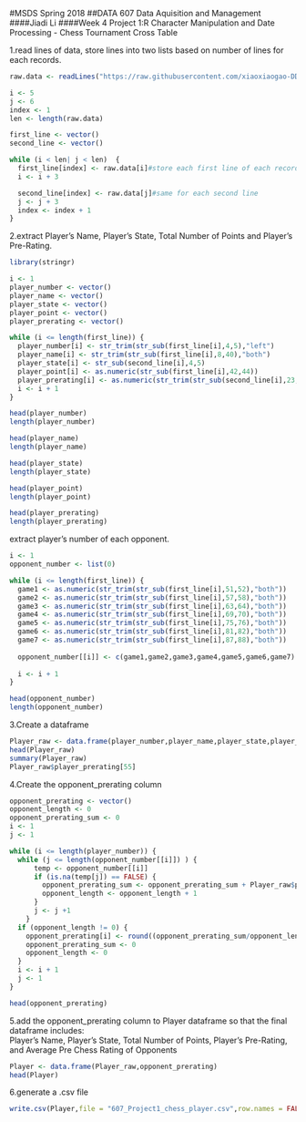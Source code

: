 #MSDS Spring 2018 
##DATA 607 Data Aquisition and Management
####Jiadi Li
####Week 4 Project 1:R Character Manipulation and Date Processing - Chess Tournament Cross Table

1.read lines of data, store lines into two lists based on number of lines for each records.
```{r}
raw.data <- readLines("https://raw.githubusercontent.com/xiaoxiaogao-DD/DATA607-Project1/master/tournamentinfo.txt")

i <- 5
j <- 6
index <- 1
len <- length(raw.data)

first_line <- vector()
second_line <- vector()

while (i < len| j < len)  {
  first_line[index] <- raw.data[i]#store each first line of each record in the list
  i <- i + 3

  second_line[index] <- raw.data[j]#same for each second line
  j <- j + 3
  index <- index + 1
}
```

2.extract Player's Name, Player's State, Total Number of Points and Player's Pre-Rating.
```{r}
library(stringr)

i <- 1
player_number <- vector()
player_name <- vector()
player_state <- vector()
player_point <- vector()
player_prerating <- vector()

while (i <= length(first_line)) {
  player_number[i] <- str_trim(str_sub(first_line[i],4,5),"left")
  player_name[i] <- str_trim(str_sub(first_line[i],8,40),"both")
  player_state[i] <- str_sub(second_line[i],4,5)
  player_point[i] <- as.numeric(str_sub(first_line[i],42,44))
  player_prerating[i] <- as.numeric(str_trim(str_sub(second_line[i],23,26),"left"))
  i <- i + 1
}

head(player_number)
length(player_number)

head(player_name)
length(player_name)

head(player_state)
length(player_state)

head(player_point)
length(player_point)

head(player_prerating)
length(player_prerating)
```

extract player's number of each opponent.
```{r}
i <- 1
opponent_number <- list(0)

while (i <= length(first_line)) {
  game1 <- as.numeric(str_trim(str_sub(first_line[i],51,52),"both"))
  game2 <- as.numeric(str_trim(str_sub(first_line[i],57,58),"both"))
  game3 <- as.numeric(str_trim(str_sub(first_line[i],63,64),"both"))
  game4 <- as.numeric(str_trim(str_sub(first_line[i],69,70),"both"))
  game5 <- as.numeric(str_trim(str_sub(first_line[i],75,76),"both"))
  game6 <- as.numeric(str_trim(str_sub(first_line[i],81,82),"both"))
  game7 <- as.numeric(str_trim(str_sub(first_line[i],87,88),"both"))
  
  opponent_number[[i]] <- c(game1,game2,game3,game4,game5,game6,game7)
  
  i <- i + 1
}

head(opponent_number)
length(opponent_number)
```

3.Create a dataframe
```{r}
Player_raw <- data.frame(player_number,player_name,player_state,player_point,player_prerating)
head(Player_raw)
summary(Player_raw)
Player_raw$player_prerating[55]
```

4.Create the opponent_prerating column 
```{r}
opponent_prerating <- vector()
opponent_length <- 0
opponent_prerating_sum <- 0
i <- 1
j <- 1

while (i <= length(player_number)) {
  while (j <= length(opponent_number[[i]]) ) {
      temp <- opponent_number[[i]]
      if (is.na(temp[j]) == FALSE) {
        opponent_prerating_sum <- opponent_prerating_sum + Player_raw$player_prerating[Player_raw$player_number==temp[j]]
        opponent_length <- opponent_length + 1
      }
      j <- j +1
    }
  if (opponent_length != 0) {
    opponent_prerating[i] <- round((opponent_prerating_sum/opponent_length))
    opponent_prerating_sum <- 0
    opponent_length <- 0
  }
  i <- i + 1
  j <- 1
}

head(opponent_prerating)
```

5.add the opponent_prerating column to Player dataframe so that the final dataframe includes:<br/>
Player's Name, Player's State, Total Number of Points, Player's Pre-Rating, and Average Pre Chess Rating of Opponents
```{r}
Player <- data.frame(Player_raw,opponent_prerating)
head(Player)
```

6.generate a .csv file
```{r}
write.csv(Player,file = "607_Project1_chess_player.csv",row.names = FALSE)
```